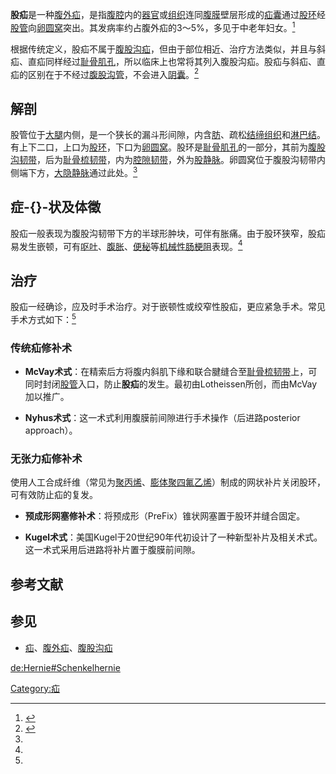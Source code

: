 {{medical}}
{{Infobox Disease |
|  Name           = 股疝 
|  Image          = 
|  Caption        = 
|  DiseasesDB     = 4793 
|  ICD10          = {{ICD10|K|41||k|40}} 
|  ICD9           = {{ICD9|553.0}} 
|  ICDO           = 
|  OMIM           = 
|  MedlinePlus    = 001136 
|  eMedicineSubj  = emerg 
|  eMedicineTopic = 251 
|  MeshName       = Hernia,+Femoral 
|  MeshNumber     = C06.405.293.249.374 
}}
'''股疝'''是一种[[腹外疝|腹外疝]]，是指[[腹腔|腹腔]]内的[[器官|器官]]或[[组织_(生物学)|组织]]连同[[腹膜|腹膜]]壁层形成的[[疝囊|疝囊]]通过[[股环|股环]]经[[股管|股管]]向[[卵圆窝|卵圆窝]]突出。其发病率约占腹外疝的3～5%，多见于中老年妇女。<ref name="陈孝平">{{cite book zh |title=外科学 |chapter=第三十四章 腹外疝 |author=陈孝平 |year=2000 |publisher=[[人民卫生出版社|人民卫生出版社]] |pages=440-450 |isbn=7-117-03896-9 }}</ref>

根据传统定义，股疝不属于[[腹股沟疝|腹股沟疝]]，但由于部位相近、治疗方法类似，并且与斜疝、直疝同样经过[[耻骨肌孔|耻骨肌孔]]，所以临床上也常将其列入腹股沟疝。股疝与斜疝、直疝的区别在于不经过[[腹股沟管|腹股沟管]]，不会进入[[阴囊|阴囊]]。<ref name="陈双">{{cite book zh |title=腹股沟疝外科学 |author=陈双 主编 |year=2005 |publisher=中山大学出版社 |isbn=7-306-02611-9 }}</ref>

==解剖==
股管位于[[大腿|大腿]]内侧，是一个狭长的漏斗形间隙，内含[[肪|肪]]、疏松[[结缔组织|结缔组织]]和[[淋巴结|淋巴结]]。有上下二口，上口为[[股环|股环]]，下口为[[卵圆窝|卵圆窝]]。股环是[[耻骨肌孔|耻骨肌孔]]的一部分，其前为[[腹股沟韧带|腹股沟韧带]]，后为[[耻骨梳韧带|耻骨梳韧带]]，内为[[腔隙韧带|腔隙韧带]]，外为[[股静脉|股静脉]]。卵圆窝位于腹股沟韧带内侧端下方，[[大隐静脉|大隐静脉]]通过此处。<ref name="陈孝平"/>

==症-{}-状及体徵==
股疝一般表现为腹股沟韧带下方的半球形肿块，可伴有胀痛。由于股环狭窄，股疝易发生嵌顿，可有[[呕吐|呕吐]]、[[腹胀|腹胀]]、[[便秘|便秘]]等[[机械性肠梗阻|机械性肠梗阻]]表现。<ref name="陈孝平"/>

==治疗==
{{see also|腹股沟疝#治疗}}
股疝一经确诊，应及时手术治疗。对于嵌顿性或绞窄性股疝，更应紧急手术。常见手术方式如下：<ref name="陈双"/>

=== 传统疝修补术 ===
*'''McVay术式'''：在精索后方将腹内斜肌下缘和联合腱缝合至[[耻骨梳韧带|耻骨梳韧带]]上，可同时封闭[[股管|股管]]入口，防止'''股疝'''的发生。最初由Lotheissen所创，而由McVay加以推广。

*'''Nyhus术式'''：这一术式利用腹膜前间隙进行手术操作（后进路posterior approach）。

=== 无张力疝修补术 ===
使用人工合成纤维（常见为[[聚丙烯|聚丙烯]]、[[膨体聚四氟乙烯|膨体聚四氟乙烯]]）制成的网状补片关闭股环，可有效防止疝的复发。
*'''预成形网塞修补术'''：将预成形（PreFix）锥状网塞置于股环并缝合固定。

*'''Kugel术式'''：美国Kugel于20世纪90年代初设计了一种新型补片及相关术式。这一术式采用后进路将补片置于腹膜前间隙。

==参考文献==
{{reflist}}

==参见==
*[[疝|疝]]、[[腹外疝|腹外疝]]、[[腹股沟疝|腹股沟疝]]


{{DEFAULTSORT:G股}}
[[Category:疝|Category:疝]]

[[de:Hernie#Schenkelhernie|de:Hernie#Schenkelhernie]]
